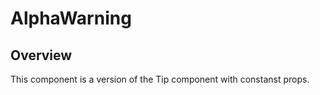 
<Meta of={AlphaWarningStories} />

# AlphaWarning

## Overview

This component is a version of the <Link href="?path=/docs/components-tip--docs">Tip</Link> component with constanst props.

<Canvas of={AlphaWarningStories.Overview} />
